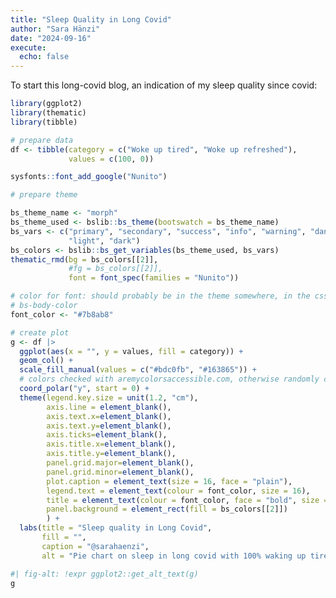 ```yaml
---
title: "Sleep Quality in Long Covid"
author: "Sara Hänzi"
date: "2024-09-16"
execute:
  echo: false
---
```


To start this long-covid blog, an indication of my sleep quality since covid: 

```r
library(ggplot2)
library(thematic)
library(tibble)

# prepare data
df <- tibble(category = c("Woke up tired", "Woke up refreshed"),
             values = c(100, 0))

sysfonts::font_add_google("Nunito")

# prepare theme

bs_theme_name <- "morph"
bs_theme_used <- bslib::bs_theme(bootswatch = bs_theme_name)
bs_vars <- c("primary", "secondary", "success", "info", "warning", "danger",
             "light", "dark")
bs_colors <- bslib::bs_get_variables(bs_theme_used, bs_vars)
thematic_rmd(bg = bs_colors[[2]],
             #fg = bs_colors[[2]],
             font = font_spec(families = "Nunito"))

# color for font: should probably be in the theme somewhere, in the css it is called
# bs-body-color
font_color <- "#7b8ab8" 
```


```r
# create plot
g <- df |>
  ggplot(aes(x = "", y = values, fill = category)) +
  geom_col() +
  scale_fill_manual(values = c("#bdc0fb", "#163865")) +
  # colors checked with aremycolorsaccessible.com, otherwise randomly chosen from bootstrap css
  coord_polar("y", start = 0) +
  theme(legend.key.size = unit(1.2, "cm"),
        axis.line = element_blank(),
        axis.text.x=element_blank(),
        axis.text.y=element_blank(),
        axis.ticks=element_blank(),
        axis.title.x=element_blank(),
        axis.title.y=element_blank(),
        panel.grid.major=element_blank(),
        panel.grid.minor=element_blank(),
        plot.caption = element_text(size = 16, face = "plain"),
        legend.text = element_text(colour = font_color, size = 16),
        title = element_text(colour = font_color, face = "bold", size = 18),
        panel.background = element_rect(fill = bs_colors[[2]])
        ) +
  labs(title = "Sleep quality in Long Covid",
       fill = "",
       caption = "@sarahaenzi",
       alt = "Pie chart on sleep in long covid with 100% waking up tired and zero waking up refreshed.")
```

```r
#| fig-alt: !expr ggplot2::get_alt_text(g)
g
```



